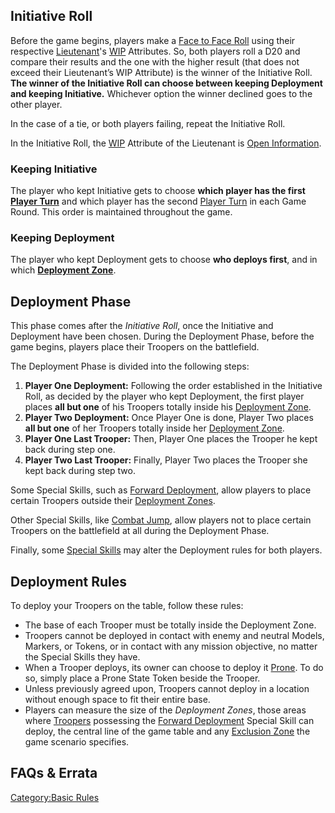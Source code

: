{{Section-basic-rules}}


== Initiative Roll ==
Before the game begins, players make a [[Face to Face Roll]] using their respective [[Lieutenant]]'s [[Unit Profile#WIP|WIP]] Attributes. So, both players roll a D20 and compare their results and the one with the higher result (that does not exceed their Lieutenant’s WIP Attribute) is the winner of the Initiative Roll. '''The winner of the Initiative Roll can choose between keeping Deployment and keeping Initiative.''' Whichever option the winner declined goes to the other player.

In the case of a tie, or both players failing, repeat the Initiative Roll.

In the Initiative Roll, the [[Unit Profile#WIP|WIP]] Attribute of the Lieutenant is [[Open Information]].

=== Keeping Initiative ===
The player who kept Initiative gets to choose '''which player has the first [[Game Sequence|Player Turn]]''' and which player has the second [[Game Sequence|Player Turn]] in each Game Round. This order is maintained throughout the game.

=== Keeping Deployment ===
The player who kept Deployment gets to choose '''who deploys first''', and in which '''[[Deployment Zone]]'''.

== Deployment Phase ==
This phase comes after the ''Initiative Roll'', once the Initiative and Deployment have been chosen. During the Deployment Phase, before the game begins, players place their Troopers on the battlefield. 

The Deployment Phase is divided into the following steps:
# '''Player One Deployment:''' Following the order established in the Initiative Roll, as decided by the player who kept Deployment, the first player places '''all but one''' of his Troopers totally inside his [[Deployment Zone]].
# '''Player Two Deployment:''' Once Player One is done, Player Two places '''all but one''' of her Troopers totally inside her [[Deployment Zone]].
# '''Player One Last Trooper:''' Then, Player One places the Trooper he kept back during step one.
# '''Player Two Last Trooper:''' Finally, Player Two places the Trooper she kept back during step two.


{{greybox-start}}
Some Special Skills, such as [[Forward Deployment]], allow players to place certain Troopers outside their [[Deployment Zones]]. 

Other Special Skills, like [[Combat Jump]], allow players not to place certain Troopers on the battlefield at all during the Deployment Phase.

Finally, some [[Special Skills]] may alter the Deployment rules for both players.
{{greybox-end}}


== Deployment Rules ==
To deploy your Troopers on the table, follow these rules:
* The base of each Trooper must be totally inside the Deployment Zone.
* Troopers cannot be deployed in contact with enemy and neutral Models, Markers, or Tokens, or in contact with any mission objective, no matter the Special Skills they have.
* When a Trooper deploys, its owner can choose to deploy it [[Prone]]. To do so, simply place a Prone State Token beside the Trooper.
* Unless previously agreed upon, Troopers cannot deploy in a location without enough space to fit their entire base.
* Players can measure the size of the ''Deployment Zones'', those areas where [[Troopers]] possessing the [[Forward Deployment]] Special Skill can deploy, the central line of the game table and any [[Exclusion Zone]] the game scenario specifies.


== FAQs & Errata ==

{{faqbox |
type = faq |
title = N4 FAQ |
version = 1.1.1, Dec 2021 |
q = Q: Is the number of Troopers you kept back in the Deployment Phase Open Information? |
a = A: Yes. At the end of a player's main deployment step, they must announce how many Troopers they have kept back. |
related = [[Initiative and Deployment]] }}

{{Section-basic-rules}}







[[Category:Basic Rules]]